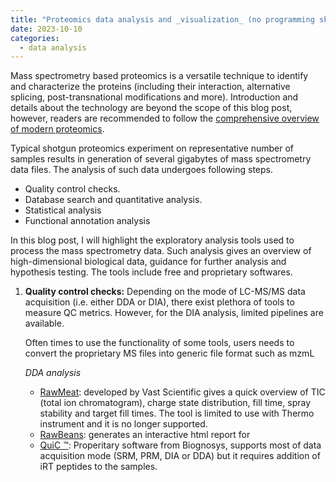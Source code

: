 ```yaml
---
title: "Proteomics data analysis and _visualization_ (no programming skills..its okay..but)"
date: 2023-10-10
categories:
  - data analysis
---
```


Mass spectrometry based proteomics is a versatile technique to identify and characterize the proteins (including their interaction, alternative splicing, post-transnational modifications and more). Introduction and details about the technology are beyond the scope of this blog post, however, readers are recommended to follow the [comprehensive overview of modern proteomics](https://jessegmeyerlab.github.io/proteomics-tutorial/).

Typical shotgun proteomics experiment on representative number of samples results in generation of several gigabytes of mass spectrometry data files. The analysis of such data undergoes following steps.

-   Quality control checks.
-   Database search and quantitative analysis.
-   Statistical analysis
-   Functional annotation analysis

In this blog post, I will highlight the exploratory analysis tools used to process the mass spectrometry data. Such analysis gives an overview of high-dimensional biological data, guidance for further analysis and hypothesis testing. The tools include free and proprietary softwares.

1.  **Quality control checks:** Depending on the mode of LC-MS/MS data acquisition (i.e. either DDA or DIA), there exist plethora of tools to measure QC metrics. However, for the DIA analysis, limited pipelines are available.

    Often times to use the functionality of some tools, users needs to convert the proprietary MS files into generic file format such as mzmL

    *DDA analysis*

    -   [RawMeat](https://proteomicsresource.washington.edu/protocols06/): developed by Vast Scientific gives a quick overview of TIC (total ion chromatogram), charge state distribution, fill time, spray stability and target fill times. The tool is limited to use with Thermo instrument and it is no longer supported.
    -   [RawBeans](https://bitbucket.org/incpm/prot-qc/downloads/): generates an interactive html report for
    -   [QuiC ™](https://biognosys.com/software/quic/): Properitary software from Biognosys, supports most of data acquisition mode (SRM, PRM, DIA or DDA) but it requires addition of iRT peptides to the samples.
